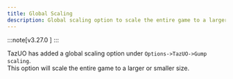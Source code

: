 ```yaml
---
title: Global Scaling
description: Global scaling option to scale the entire game to a larger or smaller size.
---
```




:::note[v3.27.0  ]
:::

TazUO has added a global scaling option under `Options->TazUO->Gump scaling`.  
This option will scale the entire game to a larger or smaller size.